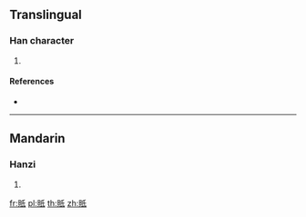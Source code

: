 {{character info/new}}
==Translingual==

===Han character===
{{Han char|rn=154|rad=貝|as=05|sn=12|four=62840|canj=BCHPM}}

# {{defn|Han|sort=貝05}}

====References====
* {{Han ref|kx=1207.070|dkj=36720|dj=1670.120|hdz=63634.050|uh=8CBE|ud=36030|bh=DBE9|bd=56297}}

----

==Mandarin==

===Hanzi===
{{cmn-hanzi|pin=[[chí]] ([[chi2]])|wg=ch'ih<sup>2</sup>}}

# {{defn|lang=cmn|sort=貝05}}

[[fr:貾]]
[[pl:貾]]
[[th:貾]]
[[zh:貾]]